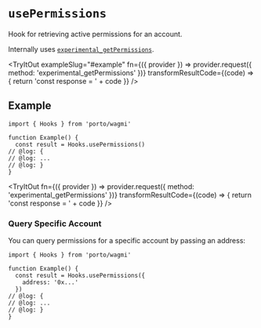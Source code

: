 
# `usePermissions`

Hook for retrieving active permissions for an account.

Internally uses [`experimental_getPermissions`](/sdk/rpc/experimental_getPermissions).

<TryItOut
  exampleSlug="#example"
  fn={({ provider }) => provider.request({ method: 'experimental_getPermissions' })}
  transformResultCode={(code) => {
    return 'const response = ' + code
  }}
/>

## Example


```tsx twoslash
import { Hooks } from 'porto/wagmi'

function Example() {
  const result = Hooks.usePermissions()
// @log: {
// @log: ...
// @log: }
}
```

<TryItOut
  fn={({ provider }) => provider.request({ method: 'experimental_getPermissions' })}
  transformResultCode={(code) => {
    return 'const response = ' + code
  }}
/>

### Query Specific Account

You can query permissions for a specific account by passing an address:

```tsx twoslash
import { Hooks } from 'porto/wagmi'

function Example() {
  const result = Hooks.usePermissions({
    address: '0x...'
  })
// @log: {
// @log: ...
// @log: }
}
```
